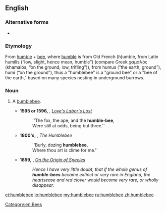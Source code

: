 {{also|humble-bee}}
==English==

===Alternative forms===
* {{l|en|humble-bee}}

===Etymology===
From [[humble]] + [[bee]], where [[humble]] is from Old French (h)umble, from Latin humilis (“low, slight, hence mean, humble”) (compare Greek χαμαλός (khamalós, “on the ground, low, trifling”)), from humus (“the earth, ground”), humi (“on the ground”), thus a "humblebee" is a "ground bee" or a "bee of the earth," based on many species nesting in underground burrows.

===Noun===
{{en-noun}}

# {{lb|en|obsolete}} A [[bumblebee]].
#* '''1595 or 1596,''' {{w|William Shakespeare}}, ''[[s:Love's Labor's Lost|Love's Labor's Lost]]''
#*: ''The fox, the ape, and the '''humble-bee''',
#*: Were still at odds, being but three.''
#* '''1800's,''' {{w|Ralph Waldo Emerson}}, ''The Humblebee''
#*: ''Burly, dozing '''humblebee''',
#*: Where thou art is clime for me.''
#* '''1859,''' {{w|Charles Darwin}}, ''[[s:On the Origin of Species|On the Origin of Species]]''
#*: ''Hence I have very little doubt, that if the whole genus of '''humble-bees''' became extinct or very rare in England, the heartsease and red clover would become very rare, or wholly disappear.''

[[Category:en:Bees]]

[[et:humblebee]]
[[io:humblebee]]
[[my:humblebee]]
[[ru:humblebee]]
[[zh:humblebee]]